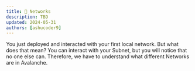 ```yaml
---
title: 📕 Networks
description: TBD
updated: 2024-05-31
authors: [ashucoder9]
---
```



You just deployed and interacted with your first local network. But what does that mean? You can interact with your Subnet, but you will notice that no one else can. Therefore, we have to understand what different Networks are in Avalanche.

<Networks/>